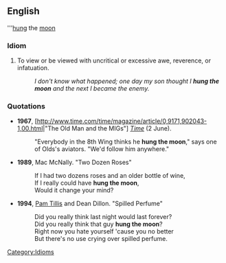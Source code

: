 ==English==

'''[[hung]] the [[moon]]

===Idiom===

# To view or be viewed with uncritical or excessive awe, reverence, or infatuation.
#: ''I don't know what happened; one day my son thought I '''hung the moon''' and the next I became the enemy.''

===Quotations===

*'''1967''', [http://www.time.com/time/magazine/article/0,9171,902043-1,00.html|"The Old Man and the MIGs"] [[w:Time magazine|''Time'']] (2 June). 
*:"Everybody in the 8th Wing thinks he '''hung the moon'''," says one of Olds's aviators. "We'd follow him anywhere."
*'''1989''', Mac McNally. "Two Dozen Roses"
*:If I had two dozens roses and an older bottle of wine,
*:If I really could have '''hung the moon''',
*:Would it change your mind? 
* '''1994''', [[w:Pam Tillis|Pam Tillis]] and Dean Dillon. "Spilled Perfume"
*: Did you really think last night would last forever?
*: Did you really think that guy '''hung the moon'''?
*: Right now you hate yourself 'cause you no better
*: But there's no use crying over spilled perfume.

[[Category:Idioms]]